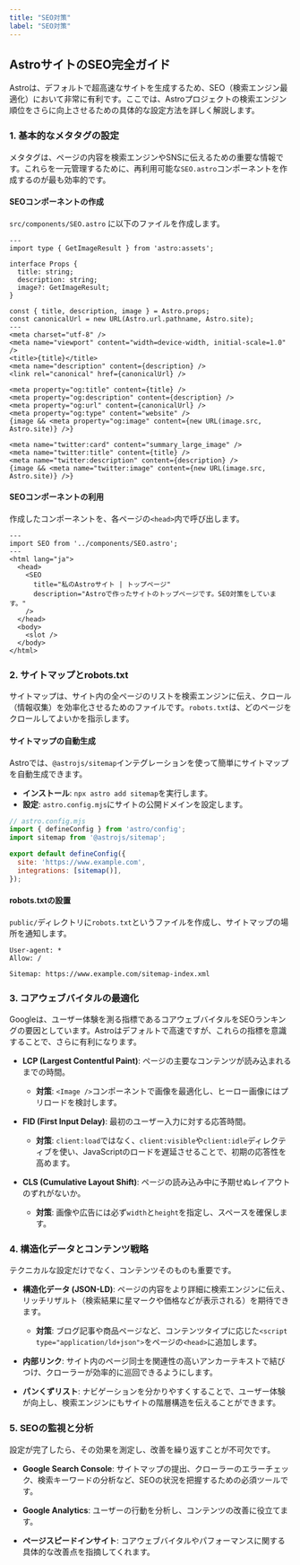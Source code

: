 ```yaml
---
title: "SEO対策"
label: "SEO対策"
---
```


## AstroサイトのSEO完全ガイド
Astroは、デフォルトで超高速なサイトを生成するため、SEO（検索エンジン最適化）において非常に有利です。ここでは、Astroプロジェクトの検索エンジン順位をさらに向上させるための具体的な設定方法を詳しく解説します。

### 1. 基本的なメタタグの設定
メタタグは、ページの内容を検索エンジンやSNSに伝えるための重要な情報です。これらを一元管理するために、再利用可能な`SEO.astro`コンポーネントを作成するのが最も効率的です。

#### SEOコンポーネントの作成
`src/components/SEO.astro` に以下のファイルを作成します。

```astro
---
import type { GetImageResult } from 'astro:assets';

interface Props {
  title: string;
  description: string;
  image?: GetImageResult;
}

const { title, description, image } = Astro.props;
const canonicalUrl = new URL(Astro.url.pathname, Astro.site);
---
<meta charset="utf-8" />
<meta name="viewport" content="width=device-width, initial-scale=1.0" />
<title>{title}</title>
<meta name="description" content={description} />
<link rel="canonical" href={canonicalUrl} />

<meta property="og:title" content={title} />
<meta property="og:description" content={description} />
<meta property="og:url" content={canonicalUrl} />
<meta property="og:type" content="website" />
{image && <meta property="og:image" content={new URL(image.src, Astro.site)} />}

<meta name="twitter:card" content="summary_large_image" />
<meta name="twitter:title" content={title} />
<meta name="twitter:description" content={description} />
{image && <meta name="twitter:image" content={new URL(image.src, Astro.site)} />}
```

#### SEOコンポーネントの利用
作成したコンポーネントを、各ページの`<head>`内で呼び出します。

```astro
---
import SEO from '../components/SEO.astro';
---
<html lang="ja">
  <head>
    <SEO
      title="私のAstroサイト | トップページ"
      description="Astroで作ったサイトのトップページです。SEO対策をしています。"
    />
  </head>
  <body>
    <slot />
  </body>
</html>
```

### 2. サイトマップとrobots.txt
サイトマップは、サイト内の全ページのリストを検索エンジンに伝え、クロール（情報収集）を効率化させるためのファイルです。`robots.txt`は、どのページをクロールしてよいかを指示します。

#### サイトマップの自動生成
Astroでは、`@astrojs/sitemap`インテグレーションを使って簡単にサイトマップを自動生成できます。

- **インストール**: `npx astro add sitemap`を実行します。
- **設定**: `astro.config.mjs`にサイトの公開ドメインを設定します。

```javascript
// astro.config.mjs
import { defineConfig } from 'astro/config';
import sitemap from '@astrojs/sitemap';

export default defineConfig({
  site: 'https://www.example.com',
  integrations: [sitemap()],
});
```

#### robots.txtの設置
`public/`ディレクトリに`robots.txt`というファイルを作成し、サイトマップの場所を通知します。

```plaintext
User-agent: *
Allow: /

Sitemap: https://www.example.com/sitemap-index.xml
```

### 3. コアウェブバイタルの最適化
Googleは、ユーザー体験を測る指標であるコアウェブバイタルをSEOランキングの要因としています。Astroはデフォルトで高速ですが、これらの指標を意識することで、さらに有利になります。

- **LCP (Largest Contentful Paint)**: ページの主要なコンテンツが読み込まれるまでの時間。
  - **対策**: `<Image />`コンポーネントで画像を最適化し、ヒーロー画像にはプリロードを検討します。

- **FID (First Input Delay)**: 最初のユーザー入力に対する応答時間。
  - **対策**: `client:load`ではなく、`client:visible`や`client:idle`ディレクティブを使い、JavaScriptのロードを遅延させることで、初期の応答性を高めます。

- **CLS (Cumulative Layout Shift)**: ページの読み込み中に予期せぬレイアウトのずれがないか。
  - **対策**: 画像や広告には必ず`width`と`height`を指定し、スペースを確保します。

### 4. 構造化データとコンテンツ戦略
テクニカルな設定だけでなく、コンテンツそのものも重要です。

- **構造化データ (JSON-LD)**: ページの内容をより詳細に検索エンジンに伝え、リッチリザルト（検索結果に星マークや価格などが表示される）を期待できます。
  - **対策**: ブログ記事や商品ページなど、コンテンツタイプに応じた`<script type="application/ld+json">`をページの`<head>`に追加します。

- **内部リンク**: サイト内のページ同士を関連性の高いアンカーテキストで結びつけ、クローラーが効率的に巡回できるようにします。

- **パンくずリスト**: ナビゲーションを分かりやすくすることで、ユーザー体験が向上し、検索エンジンにもサイトの階層構造を伝えることができます。

### 5. SEOの監視と分析
設定が完了したら、その効果を測定し、改善を繰り返すことが不可欠です。

- **Google Search Console**: サイトマップの提出、クローラーのエラーチェック、検索キーワードの分析など、SEOの状況を把握するための必須ツールです。

- **Google Analytics**: ユーザーの行動を分析し、コンテンツの改善に役立てます。

- **ページスピードインサイト**: コアウェブバイタルやパフォーマンスに関する具体的な改善点を指摘してくれます。
